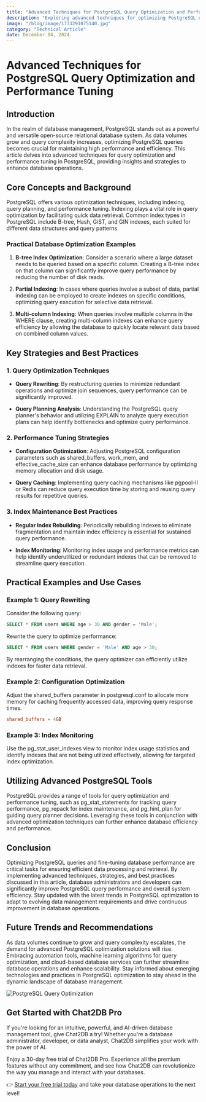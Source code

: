 ```yaml
---
title: "Advanced Techniques for PostgreSQL Query Optimization and Performance Tuning"
description: "Exploring advanced techniques for optimizing PostgreSQL queries and tuning performance to enhance database efficiency."
image: "/blog/image/1733291075140.jpg"
category: "Technical Article"
date: December 04, 2024
---
```


# Advanced Techniques for PostgreSQL Query Optimization and Performance Tuning

## Introduction

In the realm of database management, PostgreSQL stands out as a powerful and versatile open-source relational database system. As data volumes grow and query complexity increases, optimizing PostgreSQL queries becomes crucial for maintaining high performance and efficiency. This article delves into advanced techniques for query optimization and performance tuning in PostgreSQL, providing insights and strategies to enhance database operations.

## Core Concepts and Background

PostgreSQL offers various optimization techniques, including indexing, query planning, and performance tuning. Indexing plays a vital role in query optimization by facilitating quick data retrieval. Common index types in PostgreSQL include B-tree, Hash, GiST, and GIN indexes, each suited for different data structures and query patterns.

### Practical Database Optimization Examples

1. **B-tree Index Optimization**: Consider a scenario where a large dataset needs to be queried based on a specific column. Creating a B-tree index on that column can significantly improve query performance by reducing the number of disk reads.

2. **Partial Indexing**: In cases where queries involve a subset of data, partial indexing can be employed to create indexes on specific conditions, optimizing query execution for selective data retrieval.

3. **Multi-column Indexing**: When queries involve multiple columns in the WHERE clause, creating multi-column indexes can enhance query efficiency by allowing the database to quickly locate relevant data based on combined column values.

## Key Strategies and Best Practices

### 1. Query Optimization Techniques

- **Query Rewriting**: By restructuring queries to minimize redundant operations and optimize join sequences, query performance can be significantly improved.

- **Query Planning Analysis**: Understanding the PostgreSQL query planner's behavior and utilizing EXPLAIN to analyze query execution plans can help identify bottlenecks and optimize query performance.

### 2. Performance Tuning Strategies

- **Configuration Optimization**: Adjusting PostgreSQL configuration parameters such as shared_buffers, work_mem, and effective_cache_size can enhance database performance by optimizing memory allocation and disk usage.

- **Query Caching**: Implementing query caching mechanisms like pgpool-II or Redis can reduce query execution time by storing and reusing query results for repetitive queries.

### 3. Index Maintenance Best Practices

- **Regular Index Rebuilding**: Periodically rebuilding indexes to eliminate fragmentation and maintain index efficiency is essential for sustained query performance.

- **Index Monitoring**: Monitoring index usage and performance metrics can help identify underutilized or redundant indexes that can be removed to streamline query execution.

## Practical Examples and Use Cases

### Example 1: Query Rewriting

Consider the following query:

```sql
SELECT * FROM users WHERE age > 30 AND gender = 'Male';
```

Rewrite the query to optimize performance:

```sql
SELECT * FROM users WHERE gender = 'Male' AND age > 30;
```

By rearranging the conditions, the query optimizer can efficiently utilize indexes for faster data retrieval.

### Example 2: Configuration Optimization

Adjust the shared_buffers parameter in postgresql.conf to allocate more memory for caching frequently accessed data, improving query response times.

```conf
shared_buffers = 4GB
```

### Example 3: Index Monitoring

Use the pg_stat_user_indexes view to monitor index usage statistics and identify indexes that are not being utilized effectively, allowing for targeted index optimization.

## Utilizing Advanced PostgreSQL Tools

PostgreSQL provides a range of tools for query optimization and performance tuning, such as pg_stat_statements for tracking query performance, pg_repack for index maintenance, and pg_hint_plan for guiding query planner decisions. Leveraging these tools in conjunction with advanced optimization techniques can further enhance database efficiency and performance.

## Conclusion

Optimizing PostgreSQL queries and fine-tuning database performance are critical tasks for ensuring efficient data processing and retrieval. By implementing advanced techniques, strategies, and best practices discussed in this article, database administrators and developers can significantly improve PostgreSQL query performance and overall system efficiency. Stay updated with the latest trends in PostgreSQL optimization to adapt to evolving data management requirements and drive continuous improvement in database operations.

## Future Trends and Recommendations

As data volumes continue to grow and query complexity escalates, the demand for advanced PostgreSQL optimization solutions will rise. Embracing automation tools, machine learning algorithms for query optimization, and cloud-based database services can further streamline database operations and enhance scalability. Stay informed about emerging technologies and practices in PostgreSQL optimization to stay ahead in the dynamic landscape of database management.

![PostgreSQL Query Optimization](https://example.com/postgresql-query-optimization.jpg)


## Get Started with Chat2DB Pro

If you're looking for an intuitive, powerful, and AI-driven database management tool, give Chat2DB a try! Whether you're a database administrator, developer, or data analyst, Chat2DB simplifies your work with the power of AI.

Enjoy a 30-day free trial of Chat2DB Pro. Experience all the premium features without any commitment, and see how Chat2DB can revolutionize the way you manage and interact with your databases.

👉 [Start your free trial today](https://chat2db.ai/pricing) and take your database operations to the next level!
